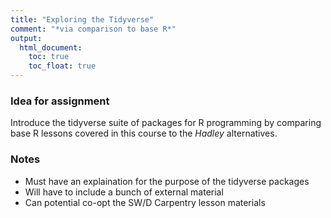 ```yaml
---
title: "Exploring the Tidyverse"
comment: "*via comparison to base R*"
output: 
  html_document:
    toc: true
    toc_float: true
---
```

### Idea for assignment

Introduce the tidyverse suite of packages for R programming by comparing base R lessons covered in this course to the *Hadley* alternatives.

### Notes
* Must have an explaination for the purpose of the tidyverse packages
* Will have to include a bunch of external material
* Can potential co-opt the SW/D Carpentry lesson materials